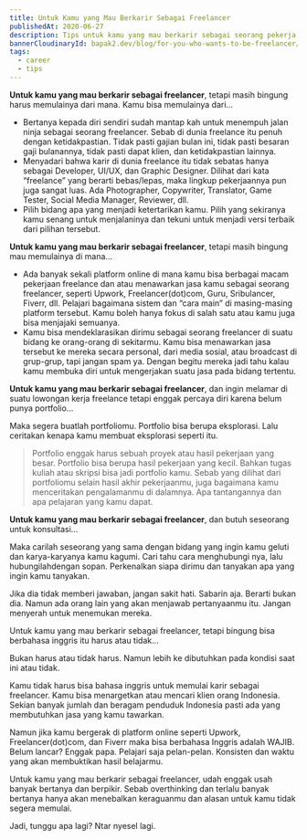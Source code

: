 ```yaml
---
title: Untuk Kamu yang Mau Berkarir Sebagai Freelancer
publishedAt: 2020-06-27
description: Tips untuk kamu yang mau berkarir sebagai seorang pekerja lepas (freelancer)
bannerCloudinaryId: bapak2.dev/blog/for-you-who-wants-to-be-freelancer/photo-1582787264299-66a617fcc6bf_lsunpd
tags:
  - career
  - tips
---
```


**Untuk kamu yang mau berkarir sebagai freelancer**, tetapi masih bingung harus memulainya dari mana. Kamu bisa memulainya dari…

- Bertanya kepada diri sendiri sudah mantap kah untuk menempuh jalan ninja sebagai seorang freelancer. Sebab di dunia freelance itu penuh dengan ketidakpastian. Tidak pasti gajian bulan ini, tidak pasti besaran gaji bulanannya, tidak pasti dapat klien, dan ketidakpastian lainnya.
- Menyadari bahwa karir di dunia freelance itu tidak sebatas hanya sebagai Developer, UI/UX, dan Graphic Designer. Dilihat dari kata “freelance” yang berarti bebas/lepas, maka lingkup pekerjaannya pun juga sangat luas. Ada Photographer, Copywriter, Translator, Game Tester, Social Media Manager, Reviewer, dll.
- Pilih bidang apa yang menjadi ketertarikan kamu. Pilih yang sekiranya kamu senang untuk menjalaninya dan tekuni untuk menjadi versi terbaik dari pilihan tersebut.

**Untuk kamu yang mau berkarir sebagai freelancer**, tetapi masih bingung mau memulainya di mana…

- Ada banyak sekali platform online di mana kamu bisa berbagai macam pekerjaan freelance dan atau menawarkan jasa kamu sebagai seorang freelancer, seperti Upwork, Freelancer(dot)com, Guru, Sribulancer, Fiverr, dll. Pelajari bagaimana sistem dan “cara main” di masing-masing platform tersebut. Kamu boleh hanya fokus di salah satu atau kamu juga bisa menjajaki semuanya.
- Kamu bisa mendeklarasikan dirimu sebagai seorang freelancer di suatu bidang ke orang-orang di sekitarmu. Kamu bisa menawarkan jasa tersebut ke mereka secara personal, dari media sosial, atau broadcast di grup-grup, tapi jangan spam ya. Dengan begitu mereka jadi tahu kalau kamu membuka diri untuk mengerjakan suatu jasa pada bidang tertentu.

**Untuk kamu yang mau berkarir sebagai freelancer**, dan ingin melamar di suatu lowongan kerja freelance tetapi enggak percaya diri karena belum punya portfolio…

Maka segera buatlah portfoliomu. Portfolio bisa berupa eksplorasi. Lalu ceritakan kenapa kamu membuat eksplorasi seperti itu.

> Portfolio enggak harus sebuah proyek atau hasil pekerjaan yang besar. Portfolio bisa berupa hasil pekerjaan yang kecil. Bahkan tugas kuliah atau skripsi bisa jadi portfolio kamu. Sebab yang dilihat dari portfoliomu selain hasil akhir pekerjaanmu, juga bagaimana kamu menceritakan pengalamanmu di dalamnya. Apa tantangannya dan apa pelajaran yang kamu dapat.

**Untuk kamu yang mau berkarir sebagai freelancer**, dan butuh seseorang untuk konsultasi…

Maka carilah seseorang yang sama dengan bidang yang ingin kamu geluti dan karya-karyanya kamu kagumi. Cari tahu cara menghubungi nya, lalu hubungilahdengan sopan. Perkenalkan siapa dirimu dan tanyakan apa yang ingin kamu tanyakan.

Jika dia tidak memberi jawaban, jangan sakit hati. Sabarin aja. Berarti bukan dia. Namun ada orang lain yang akan menjawab pertanyaanmu itu. Jangan menyerah untuk menemukan mereka.

Untuk kamu yang mau berkarir sebagai freelancer, tetapi bingung bisa berbahasa inggris itu harus atau tidak…

Bukan harus atau tidak harus. Namun lebih ke dibutuhkan pada kondisi saat ini atau tidak.

Kamu tidak harus bisa bahasa inggris untuk memulai karir sebagai freelancer. Kamu bisa menargetkan atau mencari klien orang Indonesia. Sekian banyak jumlah dan beragam penduduk Indonesia pasti ada yang membutuhkan jasa yang kamu tawarkan.

Namun jika kamu bergerak di platform online seperti Upwork, Freelancer(dot)com, dan Fiverr maka bisa berbahasa Inggris adalah WAJIB. Belum lancar? Enggak papa. Pelajari saja pelan-pelan. Konsisten dan waktu yang akan membuktikan hasil belajarmu.

Untuk kamu yang mau berkarir sebagai freelancer, udah enggak usah banyak bertanya dan berpikir. Sebab overthinking dan terlalu banyak bertanya hanya akan menebalkan keraguanmu dan alasan untuk kamu tidak segera memulai.

<callout-warning class="aside">Jadi, tunggu apa lagi? Ntar nyesel lagi.</callout-warning>

